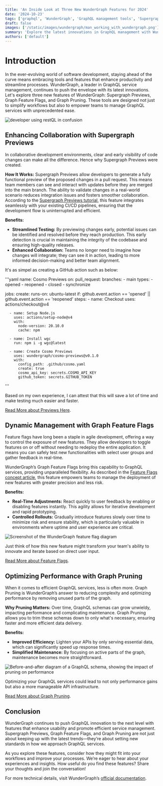 ```yaml
---
title: 'An Inside Look at Three New WunderGraph Features for 2024'
date: '2024-10-23'
tags: ['graphql', 'WunderGraph', 'GraphQL management tools', 'Supergraph Previews', 'Graph Feature Flags', 'Graph Pruning']
draft: false
images: ['/static/images/wundergraph/man_working_with_wundergraph.png']
summary: 'Explore the latest innovations in GraphQL management with WunderGraph&quot;s three new features: Supergraph Previews, Graph Feature Flags, and Graph Pruning. Learn how these tools can streamline your development process and enhance API efficiency.'
authors: ['default']
---
```


# Introduction

In the ever-evolving world of software development, staying ahead of the curve means embracing tools and features that enhance productivity and streamline processes. WunderGraph, a leader in GraphQL service management, continues to push the envelope with its latest innovations. Let's explore three new features of WunderGraph: Supergraph Previews, Graph Feature Flags, and Graph Pruning. These tools are designed not just to simplify workflows but also to empower teams to manage GraphQL services with unprecedented ease.

![developer using restQL in confusion](/static/images/wundergraph/man_working_with_wundergraph.png)

## Enhancing Collaboration with Supergraph Previews

In collaborative development environments, clear and early visibility of code changes can make all the difference. Hence why Supergraph Previews were created.
 
**How It Works:** Supergraph Previews allow developers to generate a fully functional preview of the proposed changes in a pull request. This means team members can see and interact with updates before they are merged into the main branch. The ability to validate changes in a real-world scenario reduces integration issues and fosters smoother collaboration. According to the [Supergraph Previews tutorial](https://cosmo-docs.wundergraph.com/tutorial/supergraph-previews-for-every-pull-request), this feature integrates seamlessly with your existing CI/CD pipelines, ensuring that the development flow is uninterrupted and efficient.

**Benefits:**
- **Streamlined Testing:** By previewing changes early, potential issues can be identified and resolved before they reach production. This early detection is crucial in maintaining the integrity of the codebase and ensuring high-quality releases.
- **Enhanced Collaboration:** Teams no longer need to imagine how changes will integrate; they can see it in action, leading to more informed decision-making and better team alignment.

It's as simpel as creating a GitHub action such as below:

'''yaml
name: Cosmo Previews
on:
  pull_request:
    branches:
      - main
    types:
      - opened
      - reopened
      - closed
      - synchronize

jobs:
  create:
    runs-on: ubuntu-latest
    if: github.event.action == 'opened' || github.event.action == 'reopened'
    steps:
      - name: Checkout
        uses: actions/checkout@v4

      - name: Setup Node.js
        uses: actions/setup-node@v4
        with:
          node-version: 20.10.0
          cache: npm

      - name: Install wgc
        run: npm i -g wgc@latest

      - name: Create Cosmo Previews
        uses: wundergraph/cosmo-previews@v0.1.0
        with:
          config_path: .github/cosmo.yaml
          create: true
          cosmo_api_key: secrets.COSMO_API_KEY
          github_token: secrets.GITHUB_TOKEN
'''

Based on my own experience, I can attest that this will save a lot of time and make testing much easier and faster.

[Read More about Previews Here](https://cosmo-docs.wundergraph.com/tutorial/supergraph-previews-for-every-pull-request).

## Dynamic Management with Graph Feature Flags

Feature flags have long been a staple in agile development, offering a way to control the exposure of new features. They allow developers to toggle features on or off without needing to redeploy the entire application. It means you can safely test new functionalities with select user groups and gather feedback in real-time.

WunderGraph’s Graph Feature Flags bring this capability to GraphQL services, providing unparalleled flexibility. As described in the [Feature Flags concept article](https://cosmo-docs.wundergraph.com/concepts/feature-flags), this feature empowers teams to manage the deployment of new features with greater precision and less risk.

**Benefits:**
- **Real-Time Adjustments:** React quickly to user feedback by enabling or disabling features instantly. This agility allows for iterative development and rapid prototyping.
- **Controlled Rollouts:** Gradually introduce features slowly over time to minimize risk and ensure stability, which is particularly valuable in environments where uptime and user experience are critical.

![Screenshot of the WunderGraph feature flag diagram](/static/images/wundergraph/wundergraph_feature_flags.avif)

Just think of how this new feature might transform your team's ability to innovate and iterate based on direct user input.

[Read More about Feature Flags](https://cosmo-docs.wundergraph.com/concepts/feature-flags).

## Optimizing Performance with Graph Pruning

When it comes to efficient GraphQL services, less is often more. Graph Pruning is WunderGraph’s answer to reducing complexity and optimizing performance by removing unused parts of the graph.

**Why Pruning Matters:** Over time, GraphQL schemas can grow unwieldy, impacting performance and complicating maintenance. Graph Pruning allows you to trim these schemas down to only what's necessary, ensuring faster and more efficient data delivery.

**Benefits:**
- **Improved Efficiency:** Lighten your APIs by only serving essential data, which can significantly speed up response times.
- **Simplified Maintenance:** By focusing on active parts of the graph, maintenance becomes more straightforward.

![Before-and-after diagram of a GraphQL schema, showing the impact of pruning on performance](#)

Optimizing your GraphQL services could lead to not only performance gains but also a more manageable API infrastructure.

[Read More about Graph Pruning](https://cosmo-docs.wundergraph.com/studio/graph-pruning).

## Conclusion

WunderGraph continues to push GraphQL innovation to the next level with features that enhance usability and promote efficient service management. Supergraph Previews, Graph Feature Flags, and Graph Pruning are not just about keeping up with the latest trends—they’re about setting new standards in how we approach GraphQL services.

As you explore these features, consider how they might fit into your workflows and improve your processes. We’re eager to hear about your experiences and insights. How useful do you find these features? Share your thoughts and join the conversation!

For more technical details, visit WunderGraph’s [official documentation](https://cosmo-docs.wundergraph.com/).

<BlogNewsletterForm title="Get twice as much done with a fifth of the code." />
